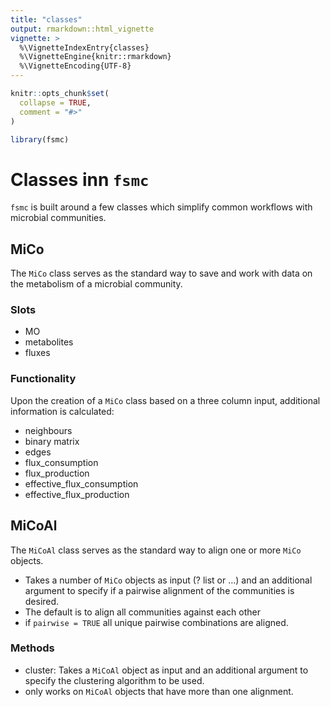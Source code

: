 ```yaml
---
title: "classes"
output: rmarkdown::html_vignette
vignette: >
  %\VignetteIndexEntry{classes}
  %\VignetteEngine{knitr::rmarkdown}
  %\VignetteEncoding{UTF-8}
---
```


```r
knitr::opts_chunk$set(
  collapse = TRUE,
  comment = "#>"
)
```

```r
library(fsmc)
```

# Classes inn `fsmc`

`fsmc` is built around a few classes which simplify common workflows with microbial communities. 

## MiCo

The `MiCo` class serves as the standard way to save and work with data on the metabolism of a microbial community. 

### Slots

- MO
- metabolites
- fluxes

### Functionality

Upon the creation of a `MiCo` class based on a three column input, additional information is calculated:

- neighbours
- binary matrix
- edges
- flux_consumption
- flux_production
- effective_flux_consumption
- effective_flux_production

## MiCoAl
The `MiCoAl` class serves as the standard way to align one or more `MiCo` objects. 

- Takes a number of `MiCo` objects as input (? list or ...) and an additional argument to specify if a pairwise alignment of the communities is desired. 
- The default is to align all communities against each other
- if `pairwise = TRUE` all unique pairwise combinations are aligned. 

### Methods

- cluster: Takes a `MiCoAl` object as input and an additional argument to specify the clustering algorithm to be used.
- only works on `MiCoAl` objects that have more than one alignment. 
